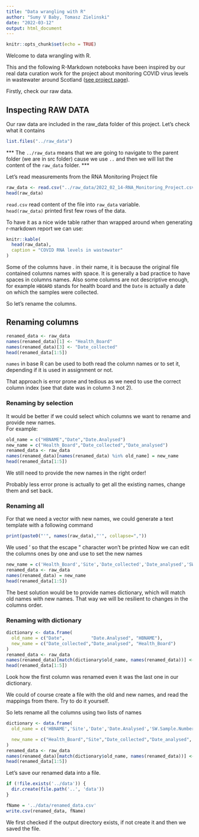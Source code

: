 ```yaml
---
title: "Data wrangling with R"
author: "Sumy V Baby, Tomasz Zielinski"
date: "2022-03-12"
output: html_document
---
```


```r
knitr::opts_chunk$set(echo = TRUE)
```

Welcome to data wrangling with R.

This and the following R-Markdown notebooks have been inspired by our real data curation work for the project about monitoring COVID virus levels in wastewater around Scotland ([see project page](https://biordm.github.io/COVID-Wastewater-Scotland/)).

Firstly, check our raw data.

## Inspecting RAW DATA

Our raw data are included in the raw_data folder of this project. Let's check what it contains

```r
list.files("../raw_data")
```
*** The `../raw_data` means that we are going to navigate to the parent folder (we are in src folder) cause we use `..` and then we will list the content of the `raw_data` folder. ***

Let's read measurements from the RNA Monitoring Project file

```r
raw_data <- read.csv("../raw_data/2022_02_14-RNA_Monitoring_Project.csv")
head(raw_data)

```
`read.csv` read content of the file into `raw_data` variable.  
`head(raw_data)` printed first few rows of the data.

To have it as a nice wide table rather than wrapped around when generating r-markdown report we can use:

```r
knitr::kable(
  head(raw_data),
  caption = "COVID RNA levels in wastewater"
)
```
Some of the columns have . in their name, it is because the original file contained columns names with space. It is generally a bad practice to have spaces in columns names.
Also some columns are not descriptive enough, for example `HBOARD` stands for health board and the `Date` is actually a date on which the samples were collected.

So let's rename the columns.

## Renaming columns

```r
renamed_data <- raw_data
names(renamed_data)[1] <- "Health_Board"
names(renamed_data)[3] <- "Date_collected"
head(renamed_data[1:5])

```
`names` in base R can be used to both read the column names or to set it, depending if it is used in assignment or not.

That approach is error prone and tedious as we need to use the correct column index (see that date was in column 3 not 2).

### Renaming by selection
It would be better if we could select which columns we want to rename and provide new names.  
For example:

```r
old_name = c("HBNAME","Date","Date.Analysed")
new_name = c("Health_Board","Date_collected","Date_analysed")
renamed_data <- raw_data
names(renamed_data)[names(renamed_data) %in% old_name] = new_name
head(renamed_data[1:5])

```
We still need to provide the new names in the right order!

Probably less error prone is actually to get all the existing names, change them and set back.

### Renaming all
For that we need a vector with new names, we could generate a text template with a following command
```r
print(paste0("'", names(raw_data),"'", collapse=","))
```
We used ' so that the escape \" character won't be printed
Now we can edit the columns ones by one and use to set the new names
```r
new_name = c('Health_Board','Site','Date_collected','Date_analysed','SW_sample_number','N1.Description','N1.Reported.Value','N1.Sample.1','N1.Sample.2','N1.Sample.3','Calculated.Mean','Standard.Deviation','Flow..l.day.','Ammonia..mg.l.','pH.Value','Modelled.Flow..l.day.','Million.Gene.Copies.Per.Person.per.Day','Analysis.Lab','X.Row.Count.')
renamed_data <- raw_data
names(renamed_data) = new_name
head(renamed_data[1:5])

```

The best solution would be to provide names dictionary, which will match old names with new names. That way we will be resilient to changes in the columns order.

### Renaming with dictionary

```r
dictionary <- data.frame(
  old_name = c("Date",          "Date.Analysed", "HBNAME"),
  new_name = c("Date_collected","Date_analysed", "Health_Board")
)
renamed_data <- raw_data
names(renamed_data)[match(dictionary$old_name, names(renamed_data))] <- dictionary$new_name
head(renamed_data[1:5])
```
Look how the first column was renamed even it was the last one in our dictionary.

We could of course create a file with the old and new names, and read the mappings from there. Try to do it yourself.

So lets rename all the columns using two lists of names


```r
dictionary <- data.frame(
  old_name = c('HBNAME','Site','Date','Date.Analysed','SW.Sample.Number','N1.Description','N1.Reported.Value','N1.Sample.1','N1.Sample.2','N1.Sample.3','Calculated.Mean','Standard.Deviation','Flow..l.day.','Ammonia..mg.l.','pH.Value','Modelled.Flow..l.day.','Million.Gene.Copies.Per.Person.per.Day','Analysis.Lab','X.Row.Count.'),

  new_name = c("Health_Board","Site","Date_collected","Date_analysed", "SW_sample_number","N1_description", "N1_Reported_value-gc_per_L","N1_Repl_1-gc_per_L","N1_Repl_2-gc_per_L","N1_Repl_3-gc_per_L","Calculated_mean","Standard_Deviation","Flow-L_per_day","Ammonia-mg_per_L","pH_value","Modelled_flow-L_per_day","Million_gene_copies_per_person_per_day","Analysis_lab","Row_count")
)
renamed_data <- raw_data
names(renamed_data)[match(dictionary$old_name, names(renamed_data))] <- dictionary$new_name
head(renamed_data[1:5])
```

Let's save our renamed data into a file.

```r
if (!file.exists('../data')) {
  dir.create(file.path('..', 'data'))  
}

fName = '../data/renamed_data.csv'
write.csv(renamed_data, fName)

```

We first checked if the output directory exists, if not create it and then we saved the file.


